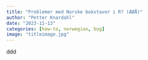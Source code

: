 ```yaml
---
title: "Problemer med Norske bokstaver i R? (ÆØÅ)"
author: "Petter Knardahl"
date: "2023-11-13"
categories: [how-to, norwegian, bug]
image: "titleimage.jpg"
---
```


ddd

